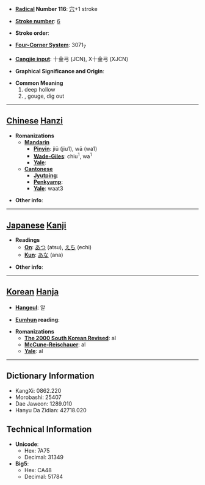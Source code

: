 * '''[[Wiktionary:Chinese radical index| Radical]] Number 116''': [[Wiktionary:Chinese radical index 穴|穴]]+1 stroke

* '''[[Wiktionary:Chinese total strokes index|Stroke number]]''': [[Wiktionary:Chinese total strokes index 6|6]]

* '''Stroke order''': 

* '''[[Wiktionary:Chinese four corner index|Four-Corner System]]''': 3071<sub>7</sub>

* '''[[Wiktionary:Chinese Cangjie index|Cangjie input]]''': 十金弓 (JCN), X十金弓 (XJCN)

* '''Graphical Significance and Origin''': 

* '''Common Meaning'''
*#deep hollow
*#, gouge, dig out


----

== [[Chinese]] [[Hanzi]] ==

* '''Romanizations'''
** '''[[Mandarin]]'''
*** '''[[Pinyin]]''': jiū (jiu1), wā (wa1)
*** '''[[Wade-Giles]]''': chiu<sup>1</sup>, wa<sup>1</sup>
*** '''[[Yale]]''': 
** '''[[Cantonese]]'''
*** '''[[Jyutping]]''':
*** '''[[Penkyamp]]''': 
*** '''[[Yale]]''': waat3

* '''Other info''': 

----

== [[Japanese]] [[Kanji]] ==

* '''Readings'''
** '''[[On]]''': [[あつ]] (atsu), [[えち]] (echi)
** '''[[Kun]]''': [[あな]] (ana)

* '''Other info''':  

----

== [[Korean]] [[Hanja]] ==

* '''[[Hangeul]]''': 알

* '''[[Eumhun]] reading''': 

* '''Romanizations'''
** '''[[The 2000 South Korean Revised Romanization|The 2000 South Korean Revised]]''': al
** '''[[McCune-Reischauer]]''': al
** '''[[Yale]]''': al

----

== Dictionary Information ==

* KangXi: 0862.220
* Morobashi: 25407
* Dae Jaweon: 1289.010
* Hanyu Da Zidian: 42718.020

== Technical Information ==

* '''Unicode''':
** Hex: 7A75
** Decimal: 31349
* '''Big5''':
** Hex: CA48
** Decimal: 51784